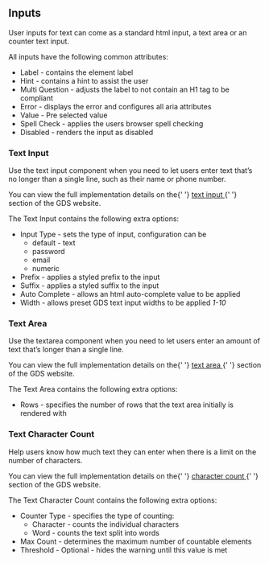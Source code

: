
<Meta title="Components/Input/Information" />

<h2>Inputs</h2>

<p>
  User inputs for text can come as a standard html input, a text area or an
  counter text input.
</p>

<p>All inputs have the following common attributes:</p>

<ul>
  <li>Label - contains the element label</li>
  <li>Hint - contains a hint to assist the user</li>
  <li>
    Multi Question - adjusts the label to not contain an H1 tag to be compliant
  </li>
  <li>Error - displays the error and configures all aria attributes</li>
  <li>Value - Pre selected value</li>
  <li>Spell Check - applies the users browser spell checking</li>
  <li>Disabled - renders the input as disabled</li>
</ul>

<h3>Text Input</h3>
<p>
  Use the text input component when you need to let users enter text that’s no
  longer than a single line, such as their name or phone number.
</p>

<p>
  You can view the full implementation details on the{' '}
  <a
    href="https://design-system.service.gov.uk/components/text-input/"
    target="_blank"
    rel="noreferrer"
  >
    text input
  </a>{' '}
  section of the GDS website.
</p>

<p>The Text Input contains the following extra options:</p>

<ul>
  <li>
    Input Type - sets the type of input, configuration can be
    <ul>
      <li>default - text</li>
      <li>password</li>
      <li>email</li>
      <li>numeric</li>
    </ul>
  </li>
  <li>Prefix - applies a styled prefix to the input</li>
  <li>Suffix - applies a styled suffix to the input</li>
  <li>Auto Complete - allows an html auto-complete value to be applied</li>
  <li>
    Width - allows preset GDS text input widths to be applied <i>1-10</i>
  </li>
</ul>

<h3>Text Area</h3>

<p>
  Use the textarea component when you need to let users enter an amount of text
  that’s longer than a single line.
</p>

<p>
  You can view the full implementation details on the{' '}
  <a
    href="https://design-system.service.gov.uk/components/textarea/"
    target="_blank"
    rel="noreferrer"
  >
    text area
  </a>{' '}
  section of the GDS website.
</p>

<p>The Text Area contains the following extra options:</p>

<ul>
  <li>
    Rows - specifies the number of rows that the text area initially is rendered
    with
  </li>
</ul>

<h3>Text Character Count</h3>

<p>
  Help users know how much text they can enter when there is a limit on the
  number of characters.
</p>

<p>
  You can view the full implementation details on the{' '}
  <a
    href="https://design-system.service.gov.uk/components/character-count/"
    target="_blank"
    rel="noreferrer"
  >
    character count
  </a>{' '}
  section of the GDS website.
</p>

<p>The Text Character Count contains the following extra options:</p>

<ul>
  <li>
    Counter Type - specifies the type of counting:
    <ul>
      <li>Character - counts the individual characters</li>
      <li>Word - counts the text split into words</li>
    </ul>
  </li>
  <li>Max Count - determines the maximum number of countable elements</li>
  <li>Threshold - Optional - hides the warning until this value is met</li>
</ul>
